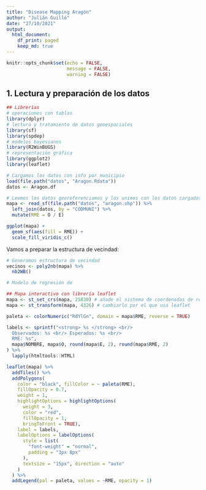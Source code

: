 ```yaml
---
title: "Disease Mapping Aragón"
author: "Julián Guilló"
date: "27/10/2021"
output:
  html_document:
    df_print: paged
    keep_md: true
---
```


```r
knitr::opts_chunk$set(echo = FALSE,
                      message = FALSE,
                      warning = FALSE)
```

## 1. Lectura y preparación de los datos

```r
## Librerías
# operaciones con tablas
library(dplyr)
# lectura y tratamiento de datos geoespaciales
library(sf)
library(spdep)
# modelos bayesianos
library(R2WinBUGS)
# representación gráfica
library(ggplot2)
library(leaflet)
```

```r
# Cargamos los datos con info por municipio
load(file.path("datos", "Aragon.Rdata"))
datos <- Aragon.df

# Leemos los datos georeferenciamos y los unimos con los datos cargados previamente
mapa <- read_sf(file.path("datos", "aragon.shp")) %>%
  left_join(datos, by = "CODMUNI") %>%
  mutate(RME = O / E)
```


```r
ggplot(mapa) +
  geom_sf(aes(fill = RME)) +
  scale_fill_viridis_c()
```

Vamos a preparar la estructura de vecindad:

```r
# Generamos estructura de vecindad
vecinos <- poly2nb(mapa) %>%
  nb2WB()
```



```r
# Modelo de regresión de 
```


















```r

## Mapa interactivo con librería leaflet
mapa <- st_set_crs(mapa, 25830) # añade el sistema de coordenadas de referencia correcto
mapa <- st_transform(mapa, 4326) # cambiarlo por el que usa leaflet
```


```r

paleta <- colorNumeric("RdYlGn", domain = mapa$RME, reverse = TRUE)

labels <- sprintf("<strong> %s </strong> <br/>
  Observados: %s <br/> Esperados: %s <br/>
  RME: %s",
  mapa$NOMBRE, mapa$O, round(mapa$E, 2), round(mapa$RME, 2)
) %>%
  lapply(htmltools::HTML)

leaflet(mapa) %>%
  addTiles() %>%
  addPolygons(
    color = "black", fillColor = ~ paleta(RME),
    fillOpacity = 0.7,
    weight = 1,
    highlightOptions = highlightOptions(
      weight = 3,
      color = "red",
      fillOpacity = 1,
      bringToFront = TRUE),
    label = labels,
    labelOptions = labelOptions(
      style = list(
        "font-weight" = "normal",
        padding = "3px 8px"
      ),
      textsize = "15px", direction = "auto"
    )
  ) %>%
  addLegend(pal = paleta, values = ~RME, opacity = 1)
```

